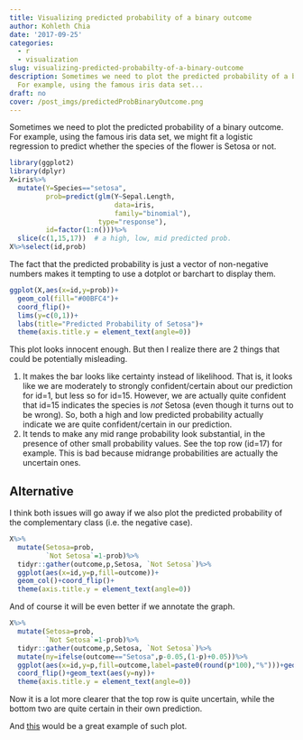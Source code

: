```yaml
---
title: Visualizing predicted probability of a binary outcome
author: Kohleth Chia
date: '2017-09-25'
categories:
  - r
  - visualization
slug: visualizing-predicted-probabilty-of-a-binary-outcome
description: Sometimes we need to plot the predicted probability of a binary outcome.
  For example, using the famous iris data set...
draft: no
cover: /post_imgs/predictedProbBinaryOutcome.png
---
```


Sometimes we need to plot the predicted probability of a binary outcome. For example, using the famous iris data set, we might fit a logistic regression to predict whether the species of the flower is Setosa or not.

```r
library(ggplot2)
library(dplyr)
X=iris%>%
  mutate(Y=Species=="setosa",
         prob=predict(glm(Y~Sepal.Length,
                          data=iris,
                          family="binomial"),
                      type="response"),
         id=factor(1:n()))%>%
  slice(c(1,15,17))  # a high, low, mid predicted prob.
X%>%select(id,prob)
```
The fact that the predicted probability is just a vector of non-negative numbers makes it tempting to use a dotplot or barchart to display them.
 
```r
ggplot(X,aes(x=id,y=prob))+
  geom_col(fill="#00BFC4")+
  coord_flip()+
  lims(y=c(0,1))+
  labs(title="Predicted Probability of Setosa")+
  theme(axis.title.y = element_text(angle=0))
```

This plot looks innocent enough. But then I realize there are 2 things that could be potentially misleading.

1. It makes the bar looks like certainty instead of likelihood. That is, it looks like we are moderately to strongly confident/certain about our prediction for id=1, but less so for id=15. However, we are actually quite confident that id=15 indicates the species is *not* Setosa (even though it turns out to be wrong). So, both a high and low predicted probability actually indicate we are quite confident/certain in our prediction.
2. It tends to make any mid range probability look substantial, in the presence of other small probability values. See the top row (id=17) for example. This is bad because midrange probabilities are actually the uncertain ones.

## Alternative
I think both issues will go away if we also plot the predicted probability of the complementary class (i.e. the negative case). 

```r
X%>%
  mutate(Setosa=prob,
         `Not Setosa`=1-prob)%>%
  tidyr::gather(outcome,p,Setosa, `Not Setosa`)%>%
  ggplot(aes(x=id,y=p,fill=outcome))+
  geom_col()+coord_flip()+
  theme(axis.title.y = element_text(angle=0))
```

And of course it will be even better if we annotate the graph.
```r
X%>%
  mutate(Setosa=prob,
         `Not Setosa`=1-prob)%>%
  tidyr::gather(outcome,p,Setosa, `Not Setosa`)%>%
  mutate(ny=ifelse(outcome=="Setosa",p-0.05,(1-p)+0.05))%>%
  ggplot(aes(x=id,y=p,fill=outcome,label=paste0(round(p*100),"%")))+geom_col()+
  coord_flip()+geom_text(aes(y=ny))+
  theme(axis.title.y = element_text(angle=0))
```
Now it is a lot more clearer that the top row is quite uncertain, while the bottom two are quite certain in their own prediction.

And <a href="//projects.fivethirtyeight.com/2016-election-forecast/" target="_blank">this</a> would be a great example of such plot.